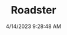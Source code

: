 ---
width: 6000
height: 4000
title: Roadster
description: 2010 Very Orange Metallic Tesla Roadster in Austin, TX.
date: 4/14/2023 9:28:48 AM
cameraMake: Sony
cameraModel: ILCE-7M3
lens: 24-70mm F2.8 DG DN | Art 019
settingsfStop: f/3.2
settingsISO: ISO 50
settingsShutter: 1/250
settingsFocalLength: 64.1 mm
---